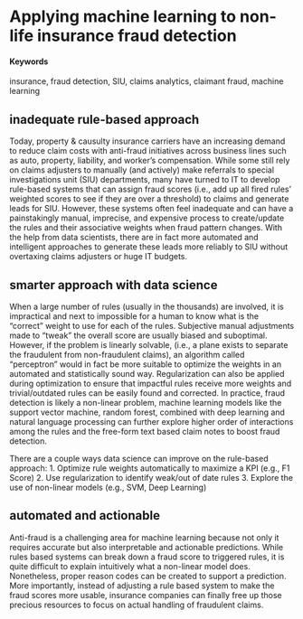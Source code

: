 # Applying machine learning to non-life insurance fraud detection {#anti-fraud}

#### Keywords

insurance, fraud detection, SIU, claims analytics, claimant fraud, machine learning

## inadequate rule-based approach

Today, property & causulty insurance carriers have an increasing demand to reduce claim costs with anti-fraud initiatives across business lines such as auto, property, liability, and worker's compensation. While some still rely on claims adjusters to manually (and actively) make referrals to special investigations unit (SIU) departments, many have turned to IT to develop rule-based systems that can assign fraud scores (i.e., add up all fired rules' weighted scores to see if they are over a threshold) to claims and generate leads for SIU. However, these systems often feel inadequate and can have a painstakingly manual, imprecise, and expensive process to create/update the rules and their associative weights when fraud pattern changes. With the help from data scientists, there are in fact more automated and intelligent approaches to generate these leads more reliably to SIU without overtaxing claims adjusters or huge IT budgets.   

## smarter approach with data science

When a large number of rules (usually in the thousands) are involved, it is impractical and next to impossible for a human to know what is the “correct” weight to use for each of the rules. Subjective manual adjustments made to “tweak” the overall score are usually biased and suboptimal. However, if the problem is linearly solvable, (i.e., a plane exists to separate the fraudulent from non-fraudulent claims), an algorithm called “perceptron” would in fact be more suitable to optimize the weights in an automated and statistically sound way. Regularization can also be applied during optimization to ensure that impactful rules receive more weights and trivial/outdated rules can be easily found and corrected. In practice, fraud detection is likely a non-linear problem, machine learning models like the support vector machine, random forest, combined with deep learning and natural language processing can further explore higher order of interactions among the rules and the free-form text based claim notes to boost fraud detection. 

There are a couple ways data science can improve on the rule-based approach: 
1.	Optimize rule weights automatically to maximize a KPI (e.g., F1 Score)
2.	Use regularization to identify weak/out of date rules 
3.	Explore the use of non-linear models (e.g., SVM, Deep Learning)

## automated and actionable    

Anti-fraud is a challenging area for machine learning because not only it requires accurate but also interpretable and actionable predictions. While rules based systems can break down a fraud score to triggered rules, it is quite difficult to explain intuitively what a non-linear model does. Nonetheless, proper reason codes can be created to support a prediction. More importantly, instead of adjusting a rule based system to make the fraud scores more usable, insurance companies can finally free up those precious resources to focus on actual handling of fraudulent claims. 
